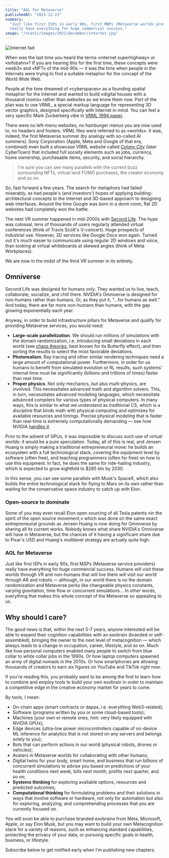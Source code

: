 ```yaml
---
title: "AOL for Metaverse"
publishedAt: "2021-12-21"
summary:
  "Just like first ISPs in early 90s, first MWPs (Metaverse worlds providers)
  really have everything for huge commercial success."
image: "/static/images/2021/December/internet.jpg"
---
```


<Image
  alt="Internet fad"
  src="/static/images/2021/December/internet.jpg"
  width={1024}
  height={701}
  priority
/>

When was the last time you heard the terms &laquo;internet superhighway&raquo;
or &laquo;infobahn&raquo;? If you are hearing this for the first time, these
concepts were &laquo;web3&raquo; and &laquo;NFT&raquo; of the mid-90s &mdash; it
was the time when people in the Internets were trying to find a suitable
metaphor for the concept of the World Wide Web.

People at the time dreamed of &laquo;cyberspaces&raquo; as a founding spatial
metaphor for the Internet and wanted to build &laquo;digital houses with a
thousand rooms&raquo; rather than websites as we know them now. Part of the plan
was to use VRML, a special markup language for representing 3D vector graphics,
designed specifically with Internet in mind. You can feel a very specific Mark
Zuckerberg vibe in
[VRML 1994 paper](https://www.w3.org/People/Raggett/vrml/vrml.html).

There were no left-menu websites, no hamburger menus you are now used to, no
headers and footers. VRML files were referred to as &laquo;worlds&raquo;. It
was, indeed, the first Metaverse summer (by analogy with so-called AI summers).
Sony Corporation (Apple, Meta and Google of that era, combined) even built a
showcase VRML website called
[Colony City](https://en.wikipedia.org/wiki/CyberTown) (later CyberTown) that
included full society elements such as jobs, currency, home ownership,
purchasable items, security, and social hierarchy.

> I'm sure you can see many parallels with the current buzz surrounding NFTs,
> virtual land FOMO purchases, the creator economy and so on.

So, fast forward a few years. The search for metaphors had failed miserably, as
had people's (and investors') hopes of applying building-architectural concepts
to the Internet and 3D-based approach to designing web interfaces. Around the
time Google was born in a dorm room, flat 2D websites had completely won the
battle.

The next VR summer happened in mid-2000s with
[Second Life](https://en.wikipedia.org/wiki/Second_Life). The hype was colossal,
tens of thousands of users regularly attended virtual conferences (think of
Travis Scott's V-concert). Huge prospects of industrial use. However, 2D
services like Google Docs won again. Turned out it's much easier to communicate
using regular 2D windows and voice, than looking at virtual whiteboards at
skewed angles (think of Meta Workplaces).

We are now in the midst of the third VR summer in its entirety.

## Omniverse

Second Life was designed for humans only. They wanted us to live, teach,
collaborate, socialize, and chill there. NVIDIA's Omniverse is designed for
non-humans rather than humans. Or, as they put it, "...for humans as well." And
today, there are far more non-humans than humans, with the gap growing
exponentially each year.

Anyway, in order to build infrastructure pillars for Metaverse and qualify for
providing Metaverse services, you would need:

- **Large-scale parallelization**. We should run millions of simulations with
  the domain randomization, i.e. introducing small deviations in each world (see
  [chaos theories](https://en.wikipedia.org/wiki/Chaos_theory), best known for
  its Butterfly effect), and then sorting the results to select the most
  favorable deviations.
- **Photorealism**. Ray tracing and other similar rendering techniques need a
  large amount of computational power. Furthermore, in order for us humans to
  benefit from simulated evolution or RL results, such systems' internal time
  must be significantly (billions and trillions of times) faster than real-time.
- **Proper physics**. Not only mechanics, but also multi-physics, are involved.
  This necessitates advanced math and algorithm solvers. This, in turn,
  necessitates advanced modeling languages, which necessitate advanced compilers
  for various types of physical computers. In many ways, this is similar to what
  we understand as traditional CS, which is a discipline that binds math with
  physical computing and optimizes for available resources and timings. Precise
  physical modeling that is faster than real-time is extremely computationally
  demanding &mdash; see how NVIDIA
  [handles it](https://www.youtube.com/watch?v=7ozs5EsvVGE).

Prior to the advent of GPUs, it was impossible to discuss such use of virtual
worlds: it would be a pure speculation. Today, all of this is real, and Jensen
Huang is simply making a traditional entrepreneurial move: he builds an
ecosystem with a full technological stack, covering the equipment level by
software (often free), and teaching programmers (often for free) on how to use
this equipment. In fact, he does the same for ride-hailing industry, which is
expected to grow eightfold to $285 bln by 2030.

In this sense, you can see some parallels with Musk's SpaceX, which also builds
the entire technological stack for flying to Mars on its own rather than waiting
for the conservative space industry to catch up with Elon.

### Open-source to dominate

Some of you may even recall Elon open sourcing of all Tesla patents &laquo;in
the spirit of the open source movement,&raquo; which was done on the same exact
entrepreneurial grounds as Jensen Huang is now doing for Omniverse by sharing
all its current works. Nobody knows what share NVIDIA's Omniverse will have in
Metaverse, but the chances of it having a significant share due to Pixar's USD
and Huang's multilevel strategy are actually quite high.

### AOL for Metaverse

Just like first ISPs in early 90s, first MSPs (Metaverse service providers)
really have everything for huge commercial success. Humans will visit these
worlds through VR and non-humans that will live there will visit our world
through AR and robots &mdash; although, in our world there is no the domain
randomization and Metaverse perks like changeable physics constants, varying
gravitation, time flow or concurrent simulations... In other words, everything
that makes this whole concept of the Metaverse so appealing to us.

## Why should I care?

The good news is that, within the next 5-7 years, anyone interested will be able
to expand their cognition capabilities with an exobrain (branded or
self-assembled), bringing the owner to the next level of metacognition &mdash;
which always leads to a change in occupation, career, lifestyle, and so on. Much
like how personal computers enabled many people to switch from blue collar to
white collar jobs in the 1990s. Or how laptop computers spawned an army of
digital nomads in the 2010s. Or how smartphones are allowing thousands of
creators to earn six figures on YouTube and TikTok right now.

If you're reading this, you probably want to be among the first to learn how to
combine and employ tools to build your own exobrain in order to maintain a
competitive edge in the creative economy market for years to come.

By tools, I mean:

- On-chain apps (smart contracts or dapps, i.e. everything Web3-related);
- Software (programs written by you or some cloud-based tools);
- Machines (your own or remote ones, hint: very likely equipped with NVIDIA
  GPUs);
- Edge devices (ultra-low power microcontrollers capable of on-device ML
  inference for analytics that is not stored on any servers and belongs solely
  to you);
- Bots that can perform actions in our world (physical robots, drones or
  vehicles);
- Avatars in Metaverse worlds for collaborating with other humans;
- Digital twins for your body, smart home, and business that run billions of
  concurrent simulations to advise you based on predictions of your health
  conditions next week, bills next month, profits next quarter, and so on;
- **Systems thinking** for exploring available options, resources and predicted
  outcomes;
- **Computational thinking** for formulating problems and their solutions in
  ways that involve software or hardware, not only for automation but also for
  exploring, analyzing, and comprehending processes that you are currently
  focused on.

You will soon be able to purchase branded exobrains from Meta, Microsoft, Apple,
or say Elon Musk, but you may want to build your own Metacognition stack for a
variety of reasons, such as enhancing standard capabilities, protecting the
privacy of your data, or pursuing specific goals in health, business, or
lifestyle.

Subscribe below to get notified early when I'm publishing new chapters.
